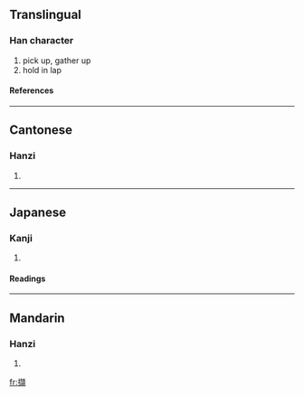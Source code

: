 {{see|撷}}

==Translingual==
===Han character===
{{Han char|rn=64|rad=手|as=15|sn=18|four=5108<sub>6</sub>|canj=手土口金 (QGRC)}}
# pick up, gather up
# hold in lap
====References====
{{Han ref|kx=0461.090|dkj=12900|dj=0810.150|hdz=31978.110|uh=64F7|ud=25847|bh=C25E|bd=49758}}

----
==Cantonese==
===Hanzi===
{{yue-hanzi|jyut=|y=git3, kit3}}
# {{defn|Cantonese}}

----
==Japanese==
===Kanji===
{{ja-kanji|grade=|rs=手15}}
# {{defn|Japanese}} 
====Readings====
{{ja-readings|on=[[けつ]] (ketsu)|kun=[[はさむ]] (hasamu)}}

----
==Mandarin==
===Hanzi===
{{cmn-hanzi|sim=撷|pin=[[xié]] ([[xie2]])|wg=hsieh<sup>2</sup>}}
# {{defn|Mandarin}}

[[fr:擷]]